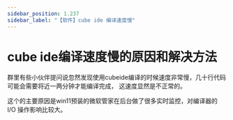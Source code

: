```yaml
---
sidebar_position: 1.237
sidebar_label: "【软件】cube ide 编译速度慢"
---
```


# cube ide编译速度慢的原因和解决方法

群里有些小伙伴提问说忽然发现使用cubeide编译的时候速度非常慢，几十行代码可能会需要将近一两分钟才能编译完成，
这速度显然是不正常的。

这个的主要原因是win11预装的微软管家在后台做了很多实时监控，对编译器的 I/O 操作影响比较大。

